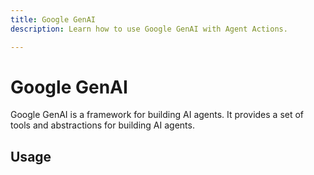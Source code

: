 ```yaml
---
title: Google GenAI
description: Learn how to use Google GenAI with Agent Actions.

---
```


# Google GenAI

Google GenAI is a framework for building AI agents. It provides a set of tools and abstractions for building AI agents.

## Usage
